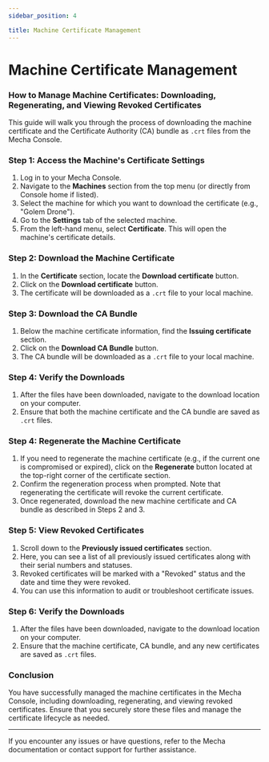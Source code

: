 ```yaml
---
sidebar_position: 4

title: Machine Certificate Management
---
```

# Machine Certificate Management

### How to Manage Machine Certificates: Downloading, Regenerating, and Viewing Revoked Certificates

This guide will walk you through the process of downloading the machine certificate and the Certificate Authority (CA) bundle as `.crt` files from the Mecha Console.

### Step 1: Access the Machine's Certificate Settings

1. Log in to your Mecha Console.
2. Navigate to the **Machines** section from the top menu (or directly from Console home if listed).
3. Select the machine for which you want to download the certificate (e.g., "Golem Drone").
4. Go to the **Settings** tab of the selected machine.
5. From the left-hand menu, select **Certificate**. This will open the machine's certificate details.

### Step 2: Download the Machine Certificate

1. In the **Certificate** section, locate the **Download certificate** button.
2. Click on the **Download certificate** button.
3. The certificate will be downloaded as a `.crt` file to your local machine.

### Step 3: Download the CA Bundle

1. Below the machine certificate information, find the **Issuing certificate** section.
2. Click on the **Download CA Bundle** button.
3. The CA bundle will be downloaded as a `.crt` file to your local machine.

### Step 4: Verify the Downloads

1. After the files have been downloaded, navigate to the download location on your computer.
2. Ensure that both the machine certificate and the CA bundle are saved as `.crt` files.

### Step 4: Regenerate the Machine Certificate

1. If you need to regenerate the machine certificate (e.g., if the current one is compromised or expired), click on the **Regenerate** button located at the top-right corner of the certificate section.
2. Confirm the regeneration process when prompted. Note that regenerating the certificate will revoke the current certificate.
3. Once regenerated, download the new machine certificate and CA bundle as described in Steps 2 and 3.

### Step 5: View Revoked Certificates

1. Scroll down to the **Previously issued certificates** section.
2. Here, you can see a list of all previously issued certificates along with their serial numbers and statuses.
3. Revoked certificates will be marked with a "Revoked" status and the date and time they were revoked.
4. You can use this information to audit or troubleshoot certificate issues.

### Step 6: Verify the Downloads

1. After the files have been downloaded, navigate to the download location on your computer.
2. Ensure that the machine certificate, CA bundle, and any new certificates are saved as `.crt` files.

### Conclusion

You have successfully managed the machine certificates in the Mecha Console, including downloading, regenerating, and viewing revoked certificates. Ensure that you securely store these files and manage the certificate lifecycle as needed.

---

If you encounter any issues or have questions, refer to the Mecha documentation or contact support for further assistance.